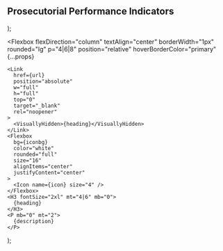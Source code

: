   <Section py="8|12" {...props}>
    <Container>
      <H2 m="0" lineHeight="tight" textAlign="center">
        Prosecutorial Performance Indicators
      </H2>
      <Grid col="1|2|3" mt="6|8|10" gap="2|4|6">
        <Card
          url="/organizational-and-staff-capacity"
          icon="grid"
          heading="Organizational and Staff Capacity"
          description=""
          iconbg="#1b9e77"
        />
        <Card
          url="/addressing-serious-crime"
          icon="users"
          heading="Addressing Serious Crime"
          description=""
          iconbg="#ca562c"
        />
        <Card
          url="/racial-ethnic-differences"
          icon="hexagon"
          heading="Racial & Ethnic Differences"
          description=""
          iconbg="#4575b5"
        />
        <Card
          url="/time-resource-prioritization"
          icon="grid"
          heading="Time & Resource Prioritization"
          description="Indicators on the use of scare government resources."
          iconbg="#1b9e77"
        />
        <Card
          url="/protecting-serving-victims"
          icon="users"
          heading="Protecting & Serving Victims"
          description="Indicators on our offices committment to responding to and protecting victims."
          iconbg="#ca562c"
        />
        <Card
          url="/minimizing-unnecessary-punitiveness"
          icon="hexagon"
          heading="Minimizing Unnecessary Punitiveness"
          description="Indicators on how our office avoids excessive punishment."
          iconbg="#4575b5"
        />
        <Card
          url="/timeliness-of-case-processing"
          icon="grid"
          heading="Timeliness of Case Processing"
          description=""
          iconbg="#1b9e77"
        />
        <Card
          url="/community-outreach-engagement"
          icon="users"
          heading="Community Outreach & Engagement"
          description=""
          iconbg="#ca562c"
        />
        <Card
          url="/prosecutorial-ethics-integrity"
          icon="hexagon"
          heading="Prosecutorial Ethics & Integrity"
          description=""
          iconbg="#4575b5"
        />
      </Grid>
    </Container>
  </Section>
);

  <Flexbox
    flexDirection="column"
    textAlign="center"
    borderWidth="1px"
    rounded="lg"
    p="4|6|8"
    position="relative"
    hoverBorderColor="primary"
    {...props}
  >
    <Link
      href={url}
      position="absolute"
      w="full"
      h="full"
      top="0"
      target="_blank"
      rel="noopener"
    >
      <VisuallyHidden>{heading}</VisuallyHidden>
    </Link>
    <Flexbox
      bg={iconbg}
      color="white"
      rounded="full"
      size="16"
      alignItems="center"
      justifyContent="center"
    >
      <Icon name={icon} size="4" />
    </Flexbox>
    <H3 fontSize="2xl" mt="4|6" mb="0">
      {heading}
    </H3>
    <P mb="0" mt="2">
      {description}
    </P>
  </Flexbox>
);
